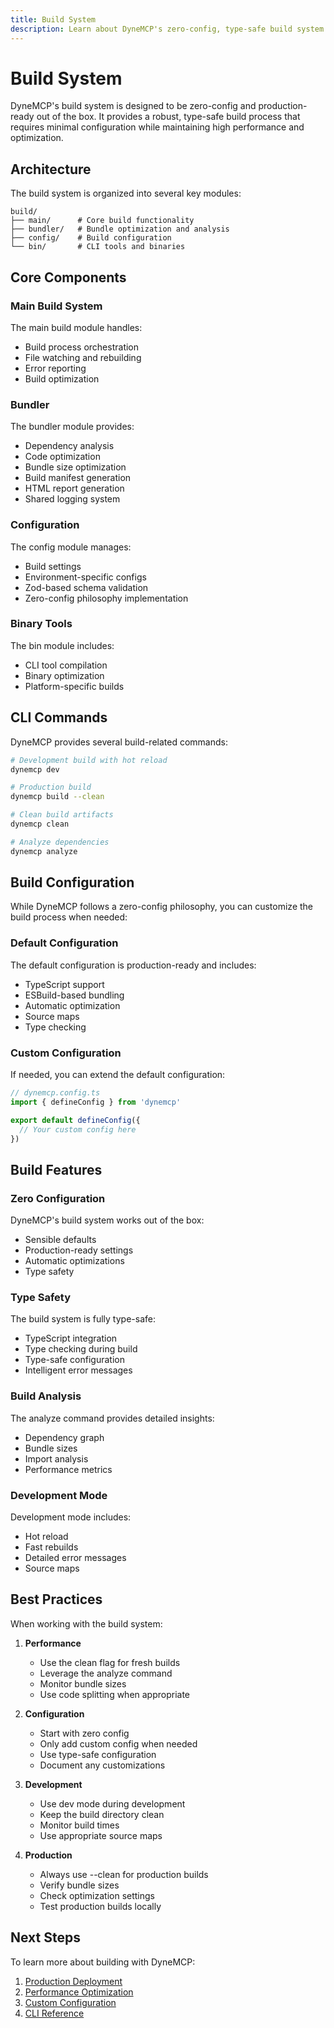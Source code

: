 ```yaml
---
title: Build System
description: Learn about DyneMCP's zero-config, type-safe build system and how to optimize your builds.
---
```


# Build System

DyneMCP's build system is designed to be zero-config and production-ready out of the box. It provides a robust, type-safe build process that requires minimal configuration while maintaining high performance and optimization.

## Architecture

The build system is organized into several key modules:

```
build/
├── main/      # Core build functionality
├── bundler/   # Bundle optimization and analysis
├── config/    # Build configuration
└── bin/       # CLI tools and binaries
```

## Core Components

### Main Build System

The main build module handles:

- Build process orchestration
- File watching and rebuilding
- Error reporting
- Build optimization

### Bundler

The bundler module provides:

- Dependency analysis
- Code optimization
- Bundle size optimization
- Build manifest generation
- HTML report generation
- Shared logging system

### Configuration

The config module manages:

- Build settings
- Environment-specific configs
- Zod-based schema validation
- Zero-config philosophy implementation

### Binary Tools

The bin module includes:

- CLI tool compilation
- Binary optimization
- Platform-specific builds

## CLI Commands

DyneMCP provides several build-related commands:

```bash
# Development build with hot reload
dynemcp dev

# Production build
dynemcp build --clean

# Clean build artifacts
dynemcp clean

# Analyze dependencies
dynemcp analyze
```

## Build Configuration

While DyneMCP follows a zero-config philosophy, you can customize the build process when needed:

### Default Configuration

The default configuration is production-ready and includes:

- TypeScript support
- ESBuild-based bundling
- Automatic optimization
- Source maps
- Type checking

### Custom Configuration

If needed, you can extend the default configuration:

```typescript
// dynemcp.config.ts
import { defineConfig } from 'dynemcp'

export default defineConfig({
  // Your custom config here
})
```

## Build Features

### Zero Configuration

DyneMCP's build system works out of the box:

- Sensible defaults
- Production-ready settings
- Automatic optimizations
- Type safety

### Type Safety

The build system is fully type-safe:

- TypeScript integration
- Type checking during build
- Type-safe configuration
- Intelligent error messages

### Build Analysis

The analyze command provides detailed insights:

- Dependency graph
- Bundle sizes
- Import analysis
- Performance metrics

### Development Mode

Development mode includes:

- Hot reload
- Fast rebuilds
- Detailed error messages
- Source maps

## Best Practices

When working with the build system:

1. **Performance**

   - Use the clean flag for fresh builds
   - Leverage the analyze command
   - Monitor bundle sizes
   - Use code splitting when appropriate

2. **Configuration**

   - Start with zero config
   - Only add custom config when needed
   - Use type-safe configuration
   - Document any customizations

3. **Development**

   - Use dev mode during development
   - Keep the build directory clean
   - Monitor build times
   - Use appropriate source maps

4. **Production**
   - Always use --clean for production builds
   - Verify bundle sizes
   - Check optimization settings
   - Test production builds locally

## Next Steps

To learn more about building with DyneMCP:

1. [Production Deployment](/guides/deployment)
2. [Performance Optimization](/guides/performance)
3. [Custom Configuration](/reference/configuration)
4. [CLI Reference](/reference/cli)
